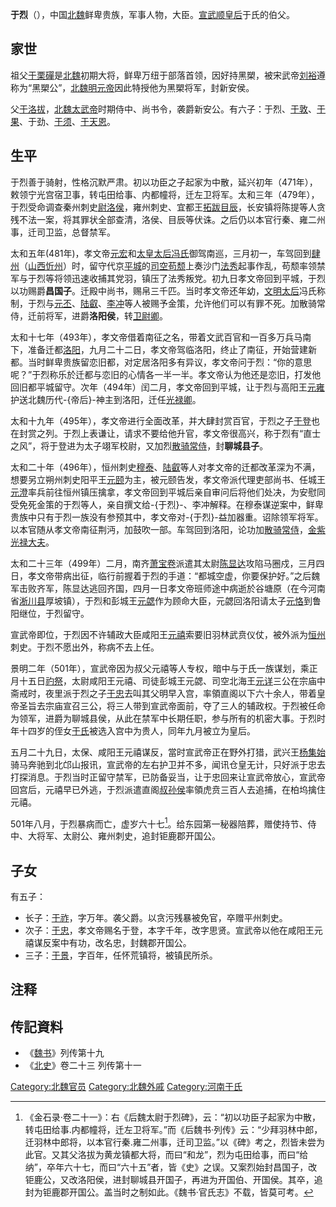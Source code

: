 {{NoteTA
| 1=zh-hans:于; zh-hans:于;
}}
{{noteTA
|reason=5
|T=zh-hans:于烈; zh-hant:于烈;
|3=zh-hans:于; zh-hant:于;
}}
'''于烈'''（{{bd|435年||501年||}}），中国[[北魏|北魏]]鲜卑贵族，军事人物，大臣。[[宣武顺皇后|宣武顺皇后]]于氏的伯父。

==家世==
祖父[[于栗磾|于栗磾]]是[[北魏|北魏]]初期大将，鲜卑万纽于部落首领，因好持黑槊，被宋武帝[[刘裕|刘裕]]遵称为“黑槊公”，[[北魏明元帝|北魏明元帝]]因此特授他为黑槊将军，封新安侯。

父[[于洛拔|于洛拔]]，[[北魏太武帝|北魏太武帝]]时期侍中、尚书令，袭爵新安公。有六子：于烈、[[于敦|于敦]]、[[于果|于果]]、于劲、[[于须|于须]]、[[于天恩|于天恩]]。

==生平==
于烈善于骑射，性格沉默严肃。初以功臣之子起家为中散，延兴初年（471年），敕领宁光宫宿卫事，转屯田给事、内都幢将，迁左卫将军。太和三年（479年），于烈受命调查秦州刺史[[尉洛侯|尉洛侯]]，雍州刺史、宜都王[[拓跋目辰|拓跋目辰]]，长安镇将陈提等人贪残不法一案，将其罪状全部查清，洛侯、目辰等伏诛。之后仍以本官行秦、雍二州事，迁司卫监，总督禁军。

太和五年(481年)，孝文帝[[元宏|元宏]]和[[文成文明皇后|太皇太后冯氏]]御驾南巡，三月初一，车驾回到[[肆州|肆州]]（[[山西|山西]][[忻州|忻州]]）时，留守代京[[平城遗址|平城]]的[[司空|司空]][[苟颓|苟颓]]上奏沙门[[法秀|法秀]]起事作乱，苟颓率领禁军与于烈等将领迅速收捕其党羽，镇压了法秀叛党。初九日孝文帝回到平城，于烈以功赐爵'''昌国子'''。迁殿中尚书，赐帛三千匹。当时孝文帝还年幼，[[文成文明皇后|文明太后]]冯氏称制，于烈与[[元丕|元丕]]、[[陆叡|陆叡]]、[[李冲|李冲]]等人被赐予金策，允许他们可以有罪不死。加散骑常侍，迁前将军，进爵'''洛阳侯'''，转[[卫尉卿|卫尉卿]]。

太和十七年（493年），孝文帝借着南征之名，带着文武百官和一百多万兵马南下，准备迁都[[洛阳|洛阳]]，九月二十二日，孝文帝驾临洛阳，终止了南征，开始营建新都。当时鲜卑贵族留恋旧都，对定居洛阳多有异议，孝文帝问于烈：“你的意思呢？”于烈称乐於迁都与恋旧的心情各一半一半。孝文帝认为他还是恋旧，打发他回旧都平城留守。次年（494年）闰二月，孝文帝回到平城，让于烈与高阳王[[元雍|元雍]]护送北魏历代-{帝后}-神主到洛阳，迁任[[光禄卿|光禄卿]]。 

太和十九年（495年），孝文帝进行全面改革，并大肆封赏百官，于烈之子[[于登|于登]]也在封赏之列。于烈上表谦让，请求不要给他升官，孝文帝很高兴，称于烈有“直士之风”，将于登进为太子翊军校尉，又加烈[[散骑常侍|散骑常侍]]，封'''聊城县子'''。

太和二十年（496年），恒州刺史[[穆泰|穆泰]]、[[陆叡|陆叡]]等人对孝文帝的迁都改革深为不满，想要另立朔州刺史阳平王[[元颐|元颐]]为主，被元颐告发，孝文帝派代理吏部尚书、任城王[[元澄|元澄]]率兵前往恒州镇压擒拿，孝文帝回到平城后亲自审问后将他们处决，为安慰同受免死金策的于烈等人，亲自撰文给-{于烈}-、李冲解释。在穆泰谋逆案中，鲜卑贵族中只有于烈一族没有参预其中，孝文帝对-{于烈}-益加器重。诏除领军将军。以本官随从孝文帝南征荆沔，加鼓吹一部。车驾回到洛阳，论功加[[散骑常侍|散骑常侍]]，[[金紫光禄大夫|金紫光禄大夫]]。

太和二十三年（499年）二月，南齐[[萧宝卷|萧宝卷]]派遣其太尉[[陈显达|陈显达]]攻陷马圈戍，三月四日，孝文帝带病出征，临行前握着于烈的手道：“都城空虚，你要保护好。”之后魏军击败齐军，陈显达逃回齐国，四月一日孝文帝班师途中病逝於谷塘原（在今河南省[[淅川县|淅川县]]厚坡镇），于烈和彭城王[[元勰|元勰]]作为顾命大臣，元勰回洛阳请太子[[元恪|元恪]]到鲁阳继位，于烈留守。

宣武帝即位，于烈因不许辅政大臣咸阳王[[元禧|元禧]]索要旧羽林武贲仪仗，被外派为[[恒州|恒州]]刺史。于烈不愿出外，称病不去上任。

景明二年（501年），宣武帝因为叔父元禧等人专权，暗中与于氏一族谋划，乘正月十五日[[礿祭|礿祭]]，太尉咸阳王元禧、司徒彭城王元勰、司空北海王[[元详|元详]]三公在宗庙中斋戒时，夜里派于烈之子[[于忠|于忠]]去叫其父明早入宫，率領直阁以下六十余人，带着皇帝圣旨去宗庙宣召三公，将三人带到宣武帝面前，夺了三人的辅政权。于烈被任命为领军，进爵为聊城县侯，从此在禁军中长期任职，参与所有的机密大事。于烈时年十四岁的侄女[[宣武顺皇后|于氏]]被选入宫中为贵人，同年九月被立为皇后。

五月二十九日，太保、咸阳王元禧谋反，當时宣武帝正在野外打猎，武兴王[[杨集始|杨集始]]骑马奔驰到北邙山报讯，宣武帝的左右护卫并不多，闻讯仓皇无计，只好派于忠去打探消息。于烈当时正留守禁军，已防备妥当，让于忠回来让宣武帝放心，宣武帝回宫后，元禧早已外逃，于烈派遣直阁[[叔孙侯|叔孙侯]]率領虎贲三百人去追捕，在柏坞擒住元禧。  

501年八月，于烈暴病而亡，虚岁六十七<ref>《金石录·卷二十一》：右《后魏太尉于烈碑》，云：“初以功臣子起家为中散，转屯田给事.内都幢将，迁左卫将军。”而《后魏书·列传》云：“少拜羽林中郎，迁羽林中郎将，以本官行秦.雍二州事，迁司卫监。”以《碑》考之，烈皆未尝为此官。又其父洛拔为黄龙镇都大将，而曰“和龙”，烈为屯田给事，而曰“给纳”，卒年六十七，而曰“六十五”者，皆《史》之误。又案烈始封昌国子，改钜鹿公，又改洛阳侯，进封聊城县开国子，再进为开国伯、开国侯。其卒，追封为钜鹿郡开国公。盖当时之制如此。《魏书·官氏志》不载，皆莫可考。</ref>。给东园第一秘器陪葬，赠使持节、侍中、大将军、太尉公、雍州刺史，追封钜鹿郡开国公。

==子女==
有五子：
* 长子：[[于祚|于祚]]，字万年。袭父爵。以贪污残暴被免官，卒赠平州刺史。
* 次子：[[于忠|于忠]]，孝文帝赐名于登，本字千年，改字思贤。宣武帝以他在咸阳王元禧谋反案中有功，改名忠，封魏郡开国公。
* 三子：[[于景|于景]]，字百年，任怀荒镇将，被镇民所杀。

== 注释 ==

{{reflist}}

==传記資料==

*《[[魏书|魏书]]》列传第十九 
*《[[北史|北史]]》卷二十三 列传第十一  

[[Category:北魏官员|Category:北魏官员]]
[[Category:北魏外戚|Category:北魏外戚]]
[[Category:河南于氏|Category:河南于氏]]